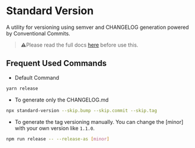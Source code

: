 # Standard Version

A utility for versioning using semver and CHANGELOG generation powered by Conventional Commits.

> ⚠Please read the full docs [here](https://www.npmjs.com/package/standard-version) before use this.

## Frequent Used Commands

- Default Command

```bash
yarn release
```

- To generate only the CHANGELOG.md

```bash
npx standard-version --skip.bump --skip.commit --skip.tag
```

- To generate the tag versioning manually. You can change the [minor] with your own version like `1.1.0`.

```bash
npm run release -- --release-as [minor]
```
